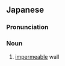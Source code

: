 ==Japanese==
{{ja-kanjitab|しゃ|すい|へき|yomi=on}}

===Pronunciation===
{{ja-pron|しゃすいへき|y=on}}

===Noun===
{{ja-noun|しゃすいへき}}

# [[impermeable]] wall
